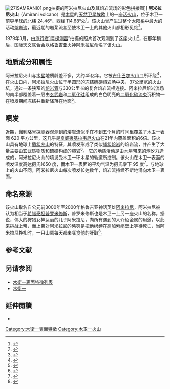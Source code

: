 [[Image:27ISAMRANI01.png|thumb]]拍摄的阿米拉尼火山及其熔岩流场的彩色拼接图]]
'''阿米拉尼火山'''（Amirani volcano）是[[木星|木星]]的[[天然卫星|天然卫星]][[木卫一|埃欧]]上的一座[[活火山|活火山]]，位于木卫一前导半球的北纬 24.46°、西经 114.68°处<ref name=Featurenames>{{cite web |url=http://planetarynames.wr.usgs.gov/Feature/234 |title=Amirani |work=Gazetteer of Planetary Nomenclature |publisher=International Astronomical Union (IAU) Working Group for Planetary System Nomenclature (WGPSN) |date=2009-04-09 |accessdate=2014-06-27}}</ref>。该火山曾产生过整个[[太阳系|太阳系]]中最大的活动[[熔岩流|熔岩流]]，最近期的岩浆流甚至使木卫一上的其他火山都相形见绌<ref>{{cite web|url=http://www.nasaimages.org/luna/servlet/detail/NVA2~14~14~23820~124671:Amirani-s-Big-Lava-Flow-on-Io |title=Archived copy |accessdate=2011-11-13 |url-status=dead|archiveurl=https://web.archive.org/web/20120610190553/http://www.nasaimages.org/luna/servlet/detail/NVA2~14~14~23820~124671%3AAmirani-s-Big-Lava-Flow-on-Io |archivedate=2012-06-10 |df= }}</ref>。

1979年3月，由[[旅行者1号|旅行者1号探测器]]”拍摄的照片首次观测到了这座火山<ref name="Smith1979">{{cite journal |title=The Jupiter system through the eyes of Voyager 1 |journal=Science |last=Smith |first=B. A. |pages=951–972 |volume=204 |issue= 4396|date=1979 |doi=10.1126/science.204.4396.951 |pmid=17800430 |bibcode=1979Sci...204..951S|s2cid=33147728 |display-authors=etal}}</ref>，在那年稍后，[[国际天文联合会|国际天文联合会]]以[[格鲁吉亚|格鲁吉亚]]火神[[阿米拉尼|阿米拉尼]]命名了该火山。

==地质成分和属性==

阿米拉尼火山与[[木星|木星]]地质龄差不多，大约45亿年。它被[[季禧霸火山口|吉什巴尔火山口]]所环绕<ref name="IoVolcanismChap12">{{cite book |last=Davies |first=A. |title=Volcanism on Io: A Comparison with Earth |date=2007 |publisher=[[Cambridge_University_Press|Cambridge University Press]] |isbn=978-0-521-85003-2 |pages=208–216 |chapter=Prometheus and Amirani: effusive activity and insulated flows |chapterurl=https://books.google.com/books?id=Pn_RAwAAQBAJ&pg=PA215&dq=amirani}}</ref>，在火山口内，阿米拉尼火山位于半圆形的冻结[[硫|硫磺]]熔岩场中央，37公里宽的火山坑，通过一条狭窄的[[熔岩管|熔岩管]]与330公里长的复合熔岩流相连接。阿米拉尼熔岩流场的南半部覆盖着一层由[[玄武岩|玄武岩]]和[[硅酸盐矿物|二氧化硅]]组成的白色明亮的[[二氧化硫|二氧化硫]][[木卫一的火山活动#流束（Plumes）|流束]]沉积物—在喷发期间冻结并重新降落在地面<ref>{{Cite web|title = 39th LPSC Main Page|url = http://www.lpi.usra.edu/meetings/lpsc2008|website = www.lpi.usra.edu|accessdate = 2015-12-14}}</ref>。

==喷发==
近期，[[伽利略号探测器|伽利略号探测器]]观测到的熔岩流似乎在不到五个月的时间里覆盖了木卫一表面 620 平方公里，这几乎是[[夏威夷|夏威夷]][[基拉韦厄火山|基拉韦厄火山]]在21年内覆盖面积的6倍。该火山具有地球上[[盾状火山|盾状火山]]的特征，其喷发形成了类似[[熔岩|绳状熔岩]]的熔岩流，并产生了大量主要由玄武质物质和硫磺构成的熔岩<ref>{{Cite journal|title = Lava lakes on Io: observations of Io's volcanic activity from Galileo NIMS during the 2001 fly-bys|journal = Icarus|date  = 2004-05-01|pages = 140–174|volume = 169|series = Special Issue: Io after Galileo|issue = 1|doi = 10.1016/j.icarus.2003.11.013|first1 =Rosaly M. C|last1 = Lopes|first2 = Lucas W|last2 = Kamp|first3 = William D|last3 = Smythe|first4 = Peter|last4 = Mouginis-Mark|first5 = Jeff|last5 = Kargel|first6 = Jani|last6 = Radebaugh|first7 = Elizabeth P|last7 = Turtle|first8 = Jason|last8 = Perry|first9 = David A|last9 = Williams|bibcode = 2004Icar..169..140L }}</ref>。
它的地质活动是由木星带来的潮汐力造成的，阿米拉尼火山的喷发受木卫一环木星的轨道所控制。该火山在木卫一表面的喷发温度高达摄氏1650 度，而木卫一表面的平均气温为摄氏零下 95 度<ref>{{Cite web|title = Io: Facts about Jupiter's Volcanic Moon|url = http://www.space.com/16419-io-facts-about-jupiters-volcanic-moon.html|website = Space.com|accessdate = 2015-12-14}}</ref>。与地球上的火山不同，阿米拉尼火山每次喷发长达数年，熔岩流持续不断地涌向木卫一表面。

==命名来源==

该火山取名自公元前3000年至2000年格鲁吉亚神话英雄[[阿米拉尼|阿米拉尼]]，阿米拉尼被认为相当于[[提坦|希腊泰坦]][[普罗米修斯|普罗米修斯]]，普罗米修斯也是木卫一上另一座火山的名称。据说，伟大的狩猎女神达丽的儿子阿米拉尼，向所有遇到的人介绍金属的用途，以此来挑战上帝，而上帝对阿米拉尼的惩罚是把他绑缚在[[高加索|高加索]]峭壁上等待死亡，当阿米拉尼挣扎时，一只山鹰每天都来啄食他的肝脏<ref>{{Cite web|title = Georgia: Past, Present, Future...|url = http://rustaveli.tripod.com/mythology.html|website = rustaveli.tripod.com|accessdate = 2015-12-14}}</ref>。

==参考文献==
{{Reflist}}


[[Category:木衛一表面特徵|Category:木衛一表面特徵]]

==另请参阅==
* [[木衛一表面特徵列表|木衛一表面特徵列表]]
* [[木衛一|木衛一]]

==延伸閱讀==
* {{cite journal
 |title=Geologic mapping of the Amirani–Gish Bar region of Io: Implications for the global geologic mapping of Io
 |journal=Icarus
 |author=Keszthelyi L., McEwen A. S., Phillips C. B.
 |year=2007
 |volume=186
 |issue=1
 |pages=204–217
 |doi=10.1016/j.icarus.2006.08.023
 |bibcode=2007Icar..186..204W
 |url=http://rpif.asu.edu/members/williams/daw/pdf/2007WKCJS.pdf
 |display-authors=etal
 |deadurl=yes
 |archiveurl=https://web.archive.org/web/20140807234255/http://rpif.asu.edu/members/williams/daw/pdf/2007WKCJS.pdf
 |archivedate=2014-08-07
 }}

{{Io}}

[[Category:木卫一火山|Category:木卫一火山]]